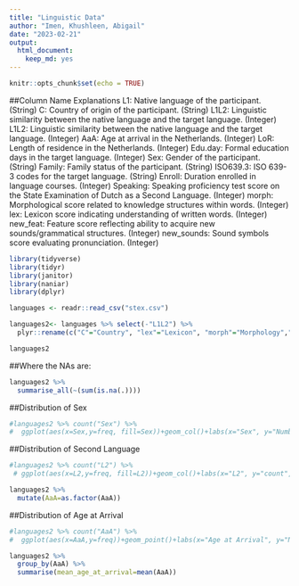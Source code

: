 ```yaml
---
title: "Linguistic Data"
author: "Imen, Khushleen, Abigail"
date: "2023-02-21"
output: 
  html_document: 
    keep_md: yes
---
```


```r
knitr::opts_chunk$set(echo = TRUE)
```
##Column Name Explanations
L1: Native language of the participant. (String)
C: Country of origin of the participant. (String)
L1L2: Linguistic similarity between the native language and the target language. (Integer)
L1L2: Linguistic similarity between the native language and the target language. (Integer)
AaA: Age at arrival in the Netherlands. (Integer)
LoR: Length of residence in the Netherlands. (Integer)
Edu.day: Formal education days in the target language. (Integer)
Sex: Gender of the participant. (String)
Family: Family status of the participant. (String)
ISO639.3: ISO 639-3 codes for the target language. (String)
Enroll: Duration enrolled in language courses. (Integer)
Speaking: Speaking proficiency test score on the State Examination of Dutch as a Second Language. (Integer)
morph: Morphological score related to knowledge structures within words. (Integer)
lex: Lexicon score indicating understanding of written words. (Integer)
new_feat: Feature score reflecting ability to acquire new sounds/grammatical structures. (Integer)
new_sounds: Sound symbols score evaluating pronunciation. (Integer)

```r
library(tidyverse)
library(tidyr)
library(janitor)
library(naniar)
library(dplyr) 
```

```r
languages <- readr::read_csv("stex.csv") 
```
```r
languages2<- languages %>% select(-"L1L2") %>% 
  plyr::rename(c("C"="Country", "lex"="Lexicon", "morph"="Morphology","new_feat"="New_Features", "new_sounds"="New_Sounds","Edu.day"="Edu_Days"))
```
 
```r
languages2
```

##Where the NAs are:
```r
languages2 %>% 
  summarise_all(~(sum(is.na(.))))
```
##Distribution of Sex
```r
#languages2 %>% count("Sex") %>% 
#  ggplot(aes(x=Sex,y=freq, fill=Sex))+geom_col()+labs(x="Sex", y="Number of Participants", title = "Representation in the Study by Sex")+geom_text(aes(label=freq),vjust = -0.5)
```

##Distribution of Second Language
```r
#languages2 %>% count("L2") %>% 
 # ggplot(aes(x=L2,y=freq, fill=L2))+geom_col()+labs(x="L2", y="count", title = "Representation of Second Language in the Study Language")+scale_y_log10()+coord_flip()+geom_text(aes(label=freq))
```

```r
languages2 %>% 
  mutate(AaA=as.factor(AaA))
```
##Distribution of Age at Arrival
```r
#languages2 %>% count("AaA") %>% 
#  ggplot(aes(x=AaA,y=freq))+geom_point()+labs(x="Age at Arrival", y="Number of Participants", title = "Representation of Age at Arrival in the Netherlands")+scale_y_log10()
```
```r
languages2 %>% 
  group_by(AaA) %>% 
  summarise(mean_age_at_arrival=mean(AaA))
```


